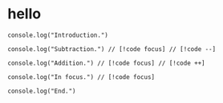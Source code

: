 # hello


```tsx {1}
console.log("Introduction.")

console.log("Subtraction.") // [!code focus] // [!code --]

console.log("Addition.") // [!code focus] // [!code ++]

console.log("In focus.") // [!code focus]

console.log("End.")
```
